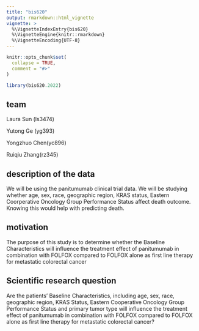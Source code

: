 ```yaml
---
title: "bis620"
output: rmarkdown::html_vignette
vignette: >
  %\VignetteIndexEntry{bis620}
  %\VignetteEngine{knitr::rmarkdown}
  %\VignetteEncoding{UTF-8}
---
```


```r
knitr::opts_chunk$set(
  collapse = TRUE,
  comment = "#>"
)
```

```r
library(bis620.2022)
```

## team
Laura Sun (ls3474)

Yutong Ge (yg393)

Yongzhuo Chen(yc896)

Ruiqiu Zhang(rz345)

## description of the data
We will be using the panitumumab clinical trial data. We will be studying whether age, sex, race, geographic region, KRAS status, Eastern Coorperative Oncology Group Performance Status affect death outcome. Knowing this would help with predicting death.

## motivation
The purpose of this study is to determine whether the Baseline Characteristics will influence the treatment effect of panitumumab in combination with FOLFOX compared to FOLFOX alone as first line therapy for metastatic colorectal cancer

## Scientific research question
Are the patients' Baseline Characteristics, including age, sex, race, geographic region, KRAS Status, Eastern Cooperative Oncology Group Performance Status and primary tumor type will influence the treatment effect of panitumumab in combination with FOLFOX compared to FOLFOX alone as first line therapy for metastatic colorectal cancer?

